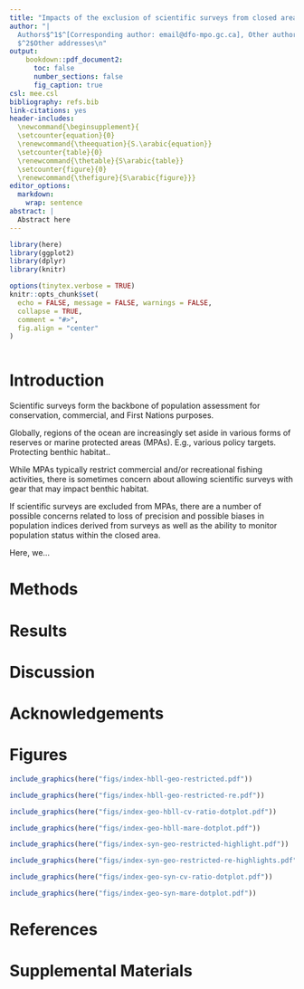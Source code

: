 ```yaml
---
title: "Impacts of the exclusion of scientific surveys from closed areas on population indices, stock assessment, and conservation"
author: "|
  Authors$^1$^[Corresponding author: email@dfo-mpo.gc.ca], Other authors\n| $^1$Pacific Biological Station Fisheries and Oceans Canada, \n| Nanaimo, BC, Canada\n|
  $^2$Other addresses\n"
output:
    bookdown::pdf_document2:
      toc: false
      number_sections: false
      fig_caption: true
csl: mee.csl
bibliography: refs.bib
link-citations: yes
header-includes:
  \newcommand{\beginsupplement}{
  \setcounter{equation}{0}
  \renewcommand{\theequation}{S.\arabic{equation}}
  \setcounter{table}{0}
  \renewcommand{\thetable}{S\arabic{table}}
  \setcounter{figure}{0}
  \renewcommand{\thefigure}{S\arabic{figure}}}
editor_options:
  markdown:
    wrap: sentence
abstract: |
  Abstract here
---
```


```r
library(here)
library(ggplot2)
library(dplyr)
library(knitr)
```

```r
options(tinytex.verbose = TRUE)
knitr::opts_chunk$set(
  echo = FALSE, message = FALSE, warnings = FALSE,
  collapse = TRUE,
  comment = "#>",
  fig.align = "center"
)
```

```r

```

# Introduction

<!-- # Paragraph 1: scientific surveys are important and pervasive -->
Scientific surveys form the backbone of population assessment for conservation, commercial, and First Nations purposes.

<!-- # Paragraph 2: globally MPAs are being proposed more and more -->
Globally, regions of the ocean are increasingly set aside in various forms of reserves or marine protected areas (MPAs). E.g., various policy targets. Protecting benthic habitat..

<!-- # Paragraph 3: restricted from fishing, but then the question becomes scientific surveys -->
While MPAs typically restrict commercial and/or recreational fishing activities, there is sometimes concern about allowing scientific surveys with gear that may impact benthic habitat.

<!-- # Paragraph 4: if excluded, this presents a number of possible issues -->
If scientific surveys are excluded from MPAs, there are a number of possible concerns related to loss of precision and possible biases in population indices derived from surveys as well as the ability to monitor population status within the closed area.

<!-- # Paragraph 5: -->
Here, we...

# Methods

# Results

# Discussion

# Acknowledgements

# Figures

```r
include_graphics(here("figs/index-hbll-geo-restricted.pdf"))
```


```r
include_graphics(here("figs/index-hbll-geo-restricted-re.pdf"))
```

```r
include_graphics(here("figs/index-geo-hbll-cv-ratio-dotplot.pdf"))
```

```r
include_graphics(here("figs/index-geo-hbll-mare-dotplot.pdf"))
```



```r
include_graphics(here("figs/index-syn-geo-restricted-highlight.pdf"))
```

```r
include_graphics(here("figs/index-syn-geo-restricted-re-highlights.pdf"))
```

```r
include_graphics(here("figs/index-geo-syn-cv-ratio-dotplot.pdf"))
```

```r
include_graphics(here("figs/index-geo-syn-mare-dotplot.pdf"))
```

\clearpage

# References

::: {#refs}
:::

```{=tex}
\clearpage
\beginsupplement
```

# Supplemental Materials

